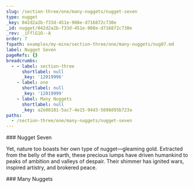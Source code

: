 ```yaml
---
slug: /section-three/one/many-nuggets/nugget-seven
type: nugget
_key: 042d2a2b-f33d-451e-908e-d716872c730e
_id: nugget/042d2a2b-f33d-451e-908e-d716872c730e
_rev: _iFflG1O--A
order: 7
fspath: examples/my-mine/section-three/one/many-nuggets/nug07.md
label: Nugget Seven
pageRefs: {}
breadcrumbs:
  - - label: section-three
      shortlabel: null
      _key: '12019996'
    - label: one
      shortlabel: null
      _key: '12019999'
    - label: Many Nuggets
      shortlabel: null
      _key: a2e08181-5ac7-4e15-94d3-5698d95b723a
paths:
  - /section-three/one/many-nuggets/nugget-seven
---
```


<NuggetArea>
<Nugget slug="/section-three/one/many-nuggets/nugget-seven" type="nugget" _key="042d2a2b-f33d-451e-908e-d716872c730e" _id="nugget/042d2a2b-f33d-451e-908e-d716872c730e" _rev="_iFflG1O--A" order="7" fspath="examples/my-mine/section-three/one/many-nuggets/nug07.md" label="Nugget Seven" paths="/section-three/one/many-nuggets/nugget-seven">
<NuggetBody>
### Nugget Seven

Yet, nature too boasts her own type of nugget—gleaming gold. Extracted from the belly of the earth, these precious lumps have driven humankind to peaks of ambition and valleys of despair. Their shimmer has ignited wars, inspired artistry, and brokered peace.

</NuggetBody>
<Breadcrumbs>
<Crumbs>
<Crumb _key="12019996" label="section-three" /><Crumb _key="12019999" label="one" /><Crumb _key="a2e08181-5ac7-4e15-94d3-5698d95b723a" label="Many Nuggets" />
</Crumbs>
</Breadcrumbs>
</Nugget>

<NuggetsInbound>
</NuggetsInbound>
<NuggetsOutbound>
</NuggetsOutbound>
</NuggetArea>
<PassagesInbound>
<Passage direction="inbound" type="passage" _key="a2e08181-5ac7-4e15-94d3-5698d95b723a" _id="passage/a2e08181-5ac7-4e15-94d3-5698d95b723a" _rev="_iFflG1G--_" passage="many-nuggets" fspath="examples/my-mine/section-three/one/many-nuggets.md" label="Many Nuggets" paths="/section-three/one/many-nuggets" slug="/section-three/one/many-nuggets">
<NuggetBody>
### Many Nuggets

</NuggetBody>
<Breadcrumbs>
<Crumbs>
<Crumb _key="12019996" label="section-three" /><Crumb _key="12019999" label="one" />
</Crumbs>
</Breadcrumbs>
</Passage>

</PassagesInbound>
<PassagesOutbound>
</PassagesOutbound>
